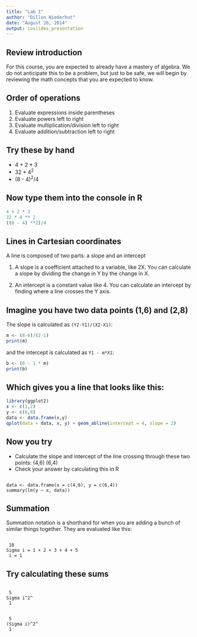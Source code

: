 ```yaml
---
title: "Lab 1"
author: "Dillon Niederhut"
date: "August 26, 2014"
output: ioslides_presentation
---
```


## Review introduction

For this course, you are expected to already have a mastery of algebra. We do not anticipate this to be a problem, but just to be safe, we will begin by reviewing the math concepts that you are expected to know.

## Order of operations

1. Evaluate expressions inside parentheses
2. Evaluate powers left to right
3. Evaluate multiplication/division left to right
4. Evaluate addition/subtraction left to right

## Try these by hand

- 4 + 2 * 3
- 32 * 4^2^
- (8 - 4)^2^/4

## Now type them into the console in R

```r
4 + 2 * 3
32 * 4 ** 2
((8 - 4) **2)/4
```

## Lines in Cartesian coordinates

A line is composed of two parts: a slope and an intercept

1. A slope is a coefficient attached to a variable, like 2X. You can calculate a slope by dividing the change in Y by the change in X.

2. An intercept is a constant value like 4. You can calculate an intercept by finding where a line crosses the Y axis.

## Imagine you have two data points (1,6) and (2,8)

The slope is calculated as `(Y2-Y1)/(X2-X1)`:
```r

m <- (8-6)/(2-1)
print(m)
```

and the intercept is calculated as `Y1 - m*X1`:
```r

b <- (6 - 1 * m)
print(b)
```

## Which gives you a line that looks like this:

```r

library(ggplot2)
x <- c(1,2)
y <- c(6,8)
data <- data.frame(x,y)
qplot(data = data, x, y) + geom_abline(intercept = 4, slope = 2)

```

## Now you try

- Calculate the slope and intercept of the line crossing through these two points: (4,6) (6,4)
- Check your answer by calculating this in R

```

data <- data.frame(x = c(4,6), y = c(6,4))
summary(lm(y ~ x, data))
```

## Summation

Summation notation is a shorthand for when you are adding a bunch of similar things together. They are evaluated like this:

```

 10
Sigma i = 1 + 2 + 3 + 4 + 5
 i = 1
```

## Try calculating these sums

```

 5
Sigma i^2^
 1


 5
(Sigma i)^2^
 1
```